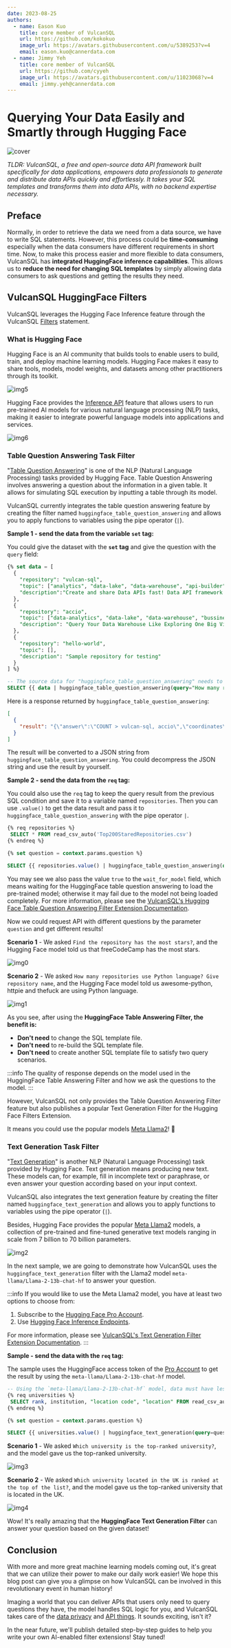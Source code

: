 ```yaml
---
date: 2023-08-25
authors:
  - name: Eason Kuo
    title: core member of VulcanSQL
    url: https://github.com/kokokuo
    image_url: https://avatars.githubusercontent.com/u/5389253?v=4
    email: eason.kuo@cannerdata.com
  - name: Jimmy Yeh
    title: core member of VulcanSQL
    url: https://github.com/cyyeh
    image_url: https://avatars.githubusercontent.com/u/11023068?v=4
    email: jimmy.yeh@cannerdata.com
---
```


# Querying Your Data Easily and Smartly through Hugging Face

![cover](./static/cover-huggingface.jpg)

*TLDR: VulcanSQL, a free and open-source data API framework built specifically for data applications, 
empowers data professionals to generate and distribute data APIs quickly and effortlessly. 
It takes your SQL templates and transforms them into data APIs, with no backend expertise necessary.*

## Preface

Normally, in order to retrieve the data we need from a data source, 
we have to write SQL statements. However, this process could be **time-consuming** 
especially when the data consumers have different requirements in short time. 
Now, to make this process easier and more flexible to data consumers, 
VulcanSQL has **integrated HuggingFace inference capabilities**. This allows us to **reduce 
the need for changing SQL templates** by simply allowing data consumers to ask questions 
and getting the results they need.

<!--truncate-->

## VulcanSQL HuggingFace Filters

VulcanSQL leverages the Hugging Face Inference feature through the VulcanSQL 
[Filters](https://vulcansql.com/docs/develop/advanced#filters) statement.

### What is Hugging Face

Hugging Face is an AI community that builds tools to enable users to build, train, 
and deploy machine learning models. Hugging Face makes it easy to share tools, models, 
model weights, and datasets among other practitioners through its toolkit.

![img5](./static/querying-your-data-easily-and-smartly-through-huggingface/img5.png)

Hugging Face provides the [Inference API](https://huggingface.co/inference-api) feature 
that allows users to run pre-trained AI models for various natural language processing (NLP) 
tasks, making it easier to integrate powerful language models into applications and services.

![img6](./static/querying-your-data-easily-and-smartly-through-huggingface/img6.png)

### Table Question Answering Task Filter

"[Table Question Answering](https://huggingface.co/tasks/table-question-answering)" is one of 
the NLP (Natural Language Processing) tasks provided by Hugging Face. Table Question Answering 
involves answering a question about the information in a given table. It allows for simulating SQL 
execution by inputting a table through its model.

VulcanSQL currently integrates the table question answering feature by creating the filter named 
`huggingface_table_question_answering` and allows you to apply functions to variables using the 
pipe operator (`|`).

**Sample 1 - send the data from the variable `set` tag:**

You could give the dataset with the **`set` tag**
and give the question with the `query` field:

```sql
{% set data = [
  {
    "repository": "vulcan-sql",
    "topic": ["analytics", "data-lake", "data-warehouse", "api-builder"],
    "description":"Create and share Data APIs fast! Data API framework for DuckDB, ClickHouse, Snowflake, BigQuery, PostgreSQL"
  },
  {
    "repository": "accio",
    "topic": ["data-analytics", "data-lake", "data-warehouse", "bussiness-intelligence"],
    "description": "Query Your Data Warehouse Like Exploring One Big View."
  },
  {
    "repository": "hello-world",
    "topic": [],
    "description": "Sample repository for testing"
  }
] %}

-- The source data for "huggingface_table_question_answering" needs to be an array of objects.
SELECT {{ data | huggingface_table_question_answering(query="How many repositories related to data-lake topic?") }} as result
```

Here is a response returned by `huggingface_table_question_answering`:

```json
[
  {
    "result": "{\"answer\":\"COUNT > vulcan-sql, accio\",\"coordinates\":[[0,0],[1,0]],\"cells\":[\"vulcan-sql\",\"accio\"],\"aggregator\":\"COUNT\"}"
  }
]
```

The result will be converted to a JSON string from `huggingface_table_question_answering`.
You could decompress the JSON string and use the result by yourself.

**Sample 2 - send the data from the `req` tag:**

You could also use the `req` tag to keep the query result from the previous SQL condition and save it 
to a variable named `repositories`. Then you can use `.value()` to get the data result and 
pass it to `huggingface_table_question_answering` with the pipe operator `|`.

```sql
{% req repositories %}
 SELECT * FROM read_csv_auto('Top200StaredRepositories.csv')
{% endreq %}

{% set question = context.params.question %}

SELECT {{ repositories.value() | huggingface_table_question_answering(query=question, wait_for_model=true) }} as result
```

You may see we also pass the value `true` to the `wait_for_model` field, 
which means waiting for the HuggingFace table question answering to load the pre-trained model; otherwise it may fail due to the model not being loaded completely. 
For more information, please see the [VulcanSQL's Hugging Face Table Question Answering Filter Extension Documentation](https://vulcansql.com/docs/extensions/huggingface/huggingface-table-question-answering).

Now we could request API with different questions by the parameter `question` and get different results!

**Scenario 1** - We asked `Find the repository has the most stars?`, and the Hugging Face model told us that freeCodeCamp has the most stars.

![img0](static/querying-your-data-easily-and-smartly-through-huggingface/img0.png)

**Scenario 2** - We asked `How many repositories use Python language? Give repository name`, 
and the Hugging Face model told us awesome-python, httpie and thefuck are using Python language.

![img1](static/querying-your-data-easily-and-smartly-through-huggingface/img1.png)

As you see, after using the **HuggingFace Table Answering Filter, the benefit is:** 

- **Don't need** to change the SQL template file.
- **Don't need** to re-build the SQL template file.
- **Don't need** to create another SQL template file to satisfy two query scenarios.

:::info
The quality of response depends on the model used in the HuggingFace Table Answering Filter and how we ask the questions to the model.
:::

However, VulcanSQL not only provides the Table Question Answering Filter feature 
but also publishes a popular Text Generation Filter for the Hugging Face Filters Extension.

It means you could use the popular models [Meta Llama2](https://ai.meta.com/llama/)! 🥳

### Text Generation Task Filter

"[Text Generation](https://huggingface.co/tasks/text-generation)" is another NLP 
(Natural Language Processing) task provided by Hugging Face. Text generation means producing 
new text. These models can, for example, fill in incomplete text or paraphrase, 
or even answer your question according based on your input context.

VulcanSQL also integrates the text generation feature by creating the filter named 
`huggingface_text_generation` and allows you to apply functions to variables using 
the pipe operator (`|`).

Besides, Hugging Face provides the popular [Meta Llama2](https://huggingface.co/meta-llama) models, 
a collection of pre-trained and fine-tuned generative text models ranging in scale from 7 billion to 
70 billion parameters.

![img2](static/querying-your-data-easily-and-smartly-through-huggingface/img2.png)

In the next sample, we are going to demonstrate how VulcanSQL uses the `huggingface_text_generation` filter 
with the Llama2 model `meta-llama/Llama-2-13b-chat-hf` to answer your question.

:::info
If you would like to use the Meta Llama2 model, you have at least two options to choose from:

1. Subscribe to the [Hugging Face Pro Account](https://huggingface.co/pricing#pro).
2. Use [Hugging Face Inference Endpoints](https://huggingface.co/inference-endpoints).

For more information, please see [VulcanSQL's Text Generation Filter Extension Documentation](https://vulcansql.com/docs/extensions/huggingface/huggingface-text-generation).
:::

**Sample - send the data with the `req` tag:**

The sample uses the HuggingFace access token of the [Pro Account](https://huggingface.co/pricing#pro) to get 
the result by using the `meta-llama/Llama-2-13b-chat-hf` model.

```sql
-- Using the `meta-llama/Llama-2-13b-chat-hf` model, data must have less than 4096 tokens, so need to limit data row and column for universities.
{% req universities %}
 SELECT rank, institution, "location code", "location" FROM read_csv_auto('2023-QS-World-University-Rankings.csv') LIMIT 100
{% endreq %}

{% set question = context.params.question %}

SELECT {{ universities.value() | huggingface_text_generation(query=question, model="meta-llama/Llama-2-13b-chat-hf", wait_for_model=true) }} as result
```

**Scenario 1** - We asked `Which university is the top-ranked university?`, and the model gave us the top-ranked university.

![img3](static/querying-your-data-easily-and-smartly-through-huggingface/img3.png)

**Scenario 2** - We asked `Which university located in the UK is ranked at the top of the list?`, 
and the model gave us the top-ranked university that is located in the UK.

![img4](static/querying-your-data-easily-and-smartly-through-huggingface/img4.png)

Wow! It's really amazing that the **HuggingFace Text Generation Filter** can answer your question 
based on the given dataset!

## Conclusion

With more and more great machine learning models coming out, it's great that we can utilize their power to make our daily work easier!
We hope this blog post can give you a glimpse on how VulcanSQL can be involved in this revolutionary event in human history!

Imaging a world that you can deliver APIs that users only need to query questions they have, the model handles SQL logic for you, 
and VulcanSQL takes care of the [data privacy](../docs/data-privacy/overview) and [API things](../docs/api-plugin/overview). It sounds exciting, isn't it?

In the near future, we'll publish detailed step-by-step guides to help you write your own AI-enabled filter extensions! Stay tuned!


